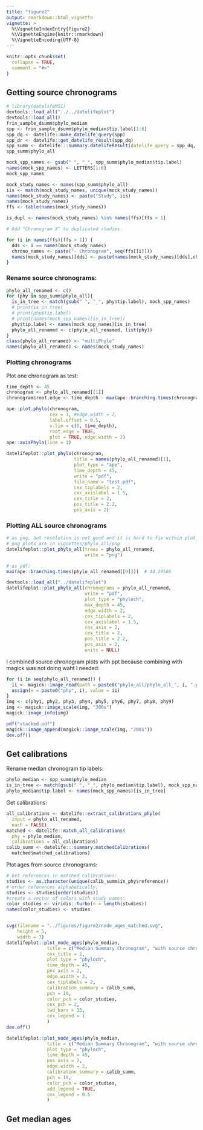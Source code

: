 ```yaml
---
title: "figure2"
output: rmarkdown::html_vignette
vignette: >
  %\VignetteIndexEntry{figure2}
  %\VignetteEngine{knitr::rmarkdown}
  %\VignetteEncoding{UTF-8}
---
```


```r
knitr::opts_chunk$set(
  collapse = TRUE,
  comment = "#>"
)
```
## Getting source chronograms

```r
# library(datelifeMS1)
devtools::load_all("../../datelifeplot")
devtools::load_all()
frin_sample_dsumm$phylo_median
spp <- frin_sample_dsumm$phylo_median$tip.label[1:6]
spp_dq <- datelife::make_datelife_query(spp)
spp_dr <- datelife::get_datelife_result(spp_dq)
spp_summ <- datelife:::summary.datelifeResult(datelife_query = spp_dq, object = spp_dr)
spp_summ$phylo_all

mock_spp_names <- gsub(" ", "_", spp_summ$phylo_median$tip.label)
names(mock_spp_names) <- LETTERS[1:6]
mock_spp_names

mock_study_names <- names(spp_summ$phylo_all)
iis <- match(mock_study_names, unique(mock_study_names))
names(mock_study_names) <- paste("Study", iis)
names(mock_study_names)
ffs <- table(names(mock_study_names))

is_dupl <- names(mock_study_names) %in% names(ffs)[ffs > 1]

# Add "Chronogram X" to duplicated studies:

for (i in names(ffs)[ffs > 1]) {
  dds <- i == names(mock_study_names)
  chrono_names <- paste("- Chronogram", seq(ffs[[i]]))
  names(mock_study_names)[dds] <- paste(names(mock_study_names)[dds],chrono_names )
}
```

### Rename source chronograms:

```r
phylo_all_renamed <- c()
for (phy in spp_summ$phylo_all){
  is_in_tree <- match(gsub(" ", "_", phy$tip.label), mock_spp_names)
  # print(is_in_tree)
  # print(phy$tip.label)
  # print(names(mock_spp_names)[is_in_tree])
  phy$tip.label <- names(mock_spp_names)[is_in_tree]
  phylo_all_renamed <- c(phylo_all_renamed, list(phy))
}
class(phylo_all_renamed) <- "multiPhylo"
names(phylo_all_renamed) <- names(mock_study_names)
```

### Plotting chronograms

Plot one chronogram as test:

```r
time_depth <- 45
chronogram <- phylo_all_renamed[[1]]
chronogram$root.edge <- time_depth - max(ape::branching.times(chronogram))

ape::plot.phylo(chronogram,
                cex = 1, #edge.width = 2,
                label.offset = 0.5,
                x.lim = c(0, time_depth),
                root.edge = TRUE,
                plot = TRUE, edge.width = 2)
ape::axisPhylo(line = 1)

datelifeplot::plot_phylo(chronogram,
                         title = names(phylo_all_renamed)[1],
                         plot_type = "ape",
                         time_depth = 45,
                         write = "pdf",
                         file_name = "test.pdf",
                         cex_tiplabels = 2,
                         cex_axislabel = 1.5,
                         cex_title = 2,
                         pos_title = 2.2,
                         pos_axis = 2)
```


### Plotting ALL source chronograms


```r
# as png, but resolution is not good and it is hard to fix within plot_phylo
# png plots are in vignettes/phylo_all/png
datelifeplot::plot_phylo_all(trees = phylo_all_renamed,
                             write = "png")

# as pdf:
max(ape::branching.times(phylo_all_renamed[[9]]))  # 44.29586

devtools::load_all("../datelifeplot")
datelifeplot::plot_phylo_all(chronograms = phylo_all_renamed,
                             write = "pdf",
                             plot_type = "phyloch",
                             max_depth = 45,
                             edge.width = 2,
                             cex_tiplabels = 2,
                             cex_axislabel = 1.5,
                             cex_axis = 2,
                             cex_title = 2,
                             pos_title = 2.2,
                             pos_axis = 2,
                             units = NULL)
```


I combined source chronogram plots with ppt because combining with magick was not
doing waht I needed:

```r
for (i in seq(phylo_all_renamed)) {
  ii <- magick::image_read(path = paste0("phylo_all/phylo_all_", i, ".pdf"))
  assign(x = paste0("phy", i), value = ii)
}
img <- c(phy1, phy2, phy3, phy4, phy5, phy6, phy7, phy8, phy9)
img <- magick::image_scale(img, "300x")
magick::image_info(img)

pdf("stacked.pdf")
magick::image_append(magick::image_scale(img, "200x"))
dev.off()
```

## Get calibrations

Rename median chronogram tip labels:

```r
phylo_median <- spp_summ$phylo_median
is_in_tree <- match(gsub(" ", "_", phylo_median$tip.label), mock_spp_names)
phylo_median$tip.label <- names(mock_spp_names)[is_in_tree]
```

Get calibrations:

```r
all_calibrations <- datelife::extract_calibrations_phylo(
  input = phylo_all_renamed,
  each = FALSE)
matched <- datelife::match_all_calibrations(
  phy = phylo_median, 
  calibrations = all_calibrations)
calib_summ <- datelife:::summary.matchedCalibrations(
  matched$matched_calibrations)

```
Plot ages from source chronograms:

```r
# Get references in matched calibrations:
studies <- as.character(unique(calib_summ$in_phy$reference))
# order references alphabetically:
studies <- studies[order(studies)]
#create a vector of colors with study names:
color_studies <- viridis::turbo(n = length(studies))
names(color_studies) <- studies


svg(filename = "../figures/figure2/node_ages_matched.svg",
    height = 5,
    width = 7)
datelifeplot::plot_node_ages(phylo_median,
               title = c("Median Summary Chronogram", "with source chronogram ages"),
               cex_title = 2,
               plot_type = "phyloch",
               time_depth = 45,
               pos_axis = 2,
               edge.width = 2,
               cex_tiplabels = 2,
               calibration_summary = calib_summ,
               pch = 19,
               color_pch = color_studies,
               cex_pch = 2,
               lwd_bars = 15,
               cex_legend = 1
               )
dev.off()
```

```r
datelifeplot::plot_node_ages(phylo_median,
               title = c("Median Summary Chronogram", "with source chronogram ages"),
               plot_type = "phyloch",
               time_depth = 45,
               pos_axis = 2,
               edge.width = 2,
               calibration_summary = calib_summ,
               pch = 19,
               color_pch = color_studies,
               add_legend = TRUE,
               cex_legend = 0.5
               )

```
             
             
## Get median ages

##
